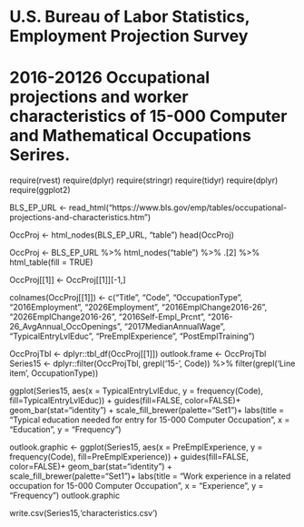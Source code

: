 # U.S. Bureau of Labor Statistics, Employment Projection Survey
# 2016-20126 Occupational projections and worker characteristics of 15-000 Computer and Mathematical Occupations Serires. 


require(rvest)
require(dplyr)
require(stringr)
require(tidyr)
require(dplyr)
require(ggplot2)

BLS_EP_URL <- read_html("https://www.bls.gov/emp/tables/occupational-projections-and-characteristics.htm")


OccProj <- html_nodes(BLS_EP_URL, "table")
head(OccProj)

OccProj <- BLS_EP_URL %>%
  html_nodes("table") %>%
  .[2] %>%
  html_table(fill = TRUE)


OccProj[[1]] <- OccProj[[1]][-1,]

colnames(OccProj[[1]]) <- c("Title", "Code", "OccupationType", "2016Employment", "2026Employment", "2016EmplChange2016-26", "2026EmplChange2016-26", "2016Self-Empl_Prcnt", "2016-26_AvgAnnual_OccOpenings", "2017MedianAnnualWage", "TypicalEntryLvlEduc", "PreEmplExperience", "PostEmplTraining")  

OccProjTbl <- dplyr::tbl_df(OccProj[[1]]) 
outlook.frame <- OccProjTbl
Series15 <- dplyr::filter(OccProjTbl, grepl('15-', Code)) %>%
  filter(grepl('Line item', OccupationType))

ggplot(Series15, aes(x = TypicalEntryLvlEduc, y = frequency(Code), fill=TypicalEntryLvlEduc)) + 
  guides(fill=FALSE, color=FALSE)+
  geom_bar(stat="identity") +
  scale_fill_brewer(palette="Set1")+
  labs(title = "Typical education needed for entry for 15-000 Computer Occupation", x = "Education", y = "Frequency") 

outlook.graphic <- ggplot(Series15, aes(x = PreEmplExperience, y = frequency(Code), fill=PreEmplExperience)) + 
  guides(fill=FALSE, color=FALSE)+
  geom_bar(stat="identity") +
  scale_fill_brewer(palette="Set1")+
  labs(title = "Work experience in a related occupation for 15-000 Computer Occupation", x = "Experience", y = "Frequency") 
outlook.graphic

write.csv(Series15,'characteristics.csv')



